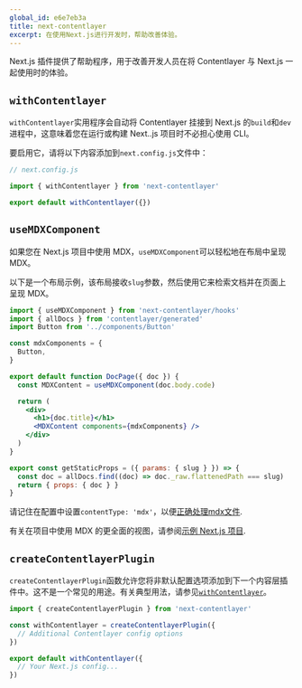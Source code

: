 ```yaml
---
global_id: e6e7eb3a
title: next-contentlayer
excerpt: 在使用Next.js进行开发时，帮助改善体验。
---
```


Next.js 插件提供了帮助程序，用于改善开发人员在将 Contentlayer 与 Next.js 一起使用时的体验。

## `withContentlayer`

`withContentlayer`实用程序会自动将 Contentlayer 挂接到 Next.js 的`build`和`dev`进程中，这意味着您在运行或构建 Next..js 项目时不必担心使用 CLI。

要启用它，请将以下内容添加到`next.config.js`文件中：

```js
// next.config.js

import { withContentlayer } from 'next-contentlayer'

export default withContentlayer({})
```

## `useMDXComponent`

如果您在 Next.js 项目中使用 MDX，`useMDXComponent`可以轻松地在布局中呈现 MDX。

以下是一个布局示例，该布局接收`slug`参数，然后使用它来检索文档并在页面上呈现 MDX。

```jsx
import { useMDXComponent } from 'next-contentlayer/hooks'
import { allDocs } from 'contentlayer/generated'
import Button from '../components/Button'

const mdxComponents = {
  Button,
}

export default function DocPage({ doc }) {
  const MDXContent = useMDXComponent(doc.body.code)

  return (
    <div>
      <h1>{doc.title}</h1>
      <MDXContent components={mdxComponents} />
    </div>
  )
}

export const getStaticProps = ({ params: { slug } }) => {
  const doc = allDocs.find((doc) => doc._raw.flattenedPath === slug)
  return { props: { doc } }
}
```

<Callout>请记住在配置中设置`contentType: 'mdx'`，以便[正确处理mdx文件](/docs/sources/files/mdx).</Callout>

有关在项目中使用 MDX 的更全面的视图，请参阅[示例 Next.js 项目](https://github.com/contentlayerdev/next-contentlayer-example).

## `createContentlayerPlugin`

`createContentlayerPlugin`函数允许您将非默认配置选项添加到下一个内容层插件中。这不是一个常见的用途。有关典型用法，请参见[`withContentlayer`](#withContentlayer)。

```js
import { createContentlayerPlugin } from 'next-contentlayer'

const withContentlayer = createContentlayerPlugin({
  // Additional Contentlayer config options
})

export default withContentlayer({
  // Your Next.js config...
})
```
